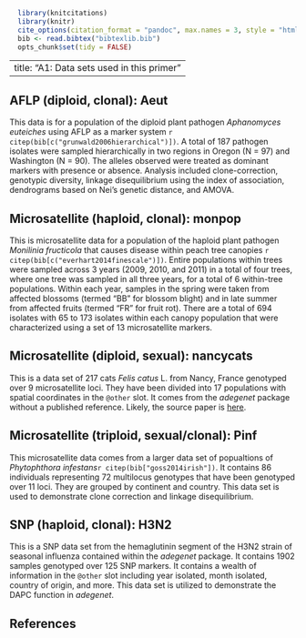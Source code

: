 ```r
  library(knitcitations)
  library(knitr)
  cite_options(citation_format = "pandoc", max.names = 3, style = "html", hyperlink = "to.doc")
  bib <- read.bibtex("bibtexlib.bib")
  opts_chunk$set(tidy = FALSE)
```
---
title: "A1: Data sets used in this primer"
---

AFLP (diploid, clonal): **Aeut**
----

This data is for a population of the diploid plant pathogen *Aphanomyces euteiches* using AFLP as a marker system `r citep(bib[c("grunwald2006hierarchical")])`. A total of 187 pathogen isolates were sampled hierarchically in two regions in Oregon (N = 97) and Washington (N = 90). The alleles observed were treated as dominant markers with presence or absence. Analysis included clone-correction, genotypic diversity, linkage disequilibrium using the index of association, dendrograms based on Nei's genetic distance, and AMOVA.


Microsatellite (haploid, clonal): **monpop**
----

This is microsatellite data for a population of the haploid plant pathogen *Monilinia fructicola* that causes disease within peach tree canopies `r citep(bib[c("everhart2014finescale")])`.  Entire populations within trees were sampled across 3 years (2009, 2010, and 2011) in a total of four trees, where one tree was sampled in all three years, for a total of 6 within-tree populations.  Within each year, samples in the spring were taken from affected blossoms (termed "BB" for blossom blight) and in late summer from affected fruits (termed "FR" for fruit rot).  There are a total of 694 isolates with 65 to 173 isolates within each canopy population that were characterized using a set of 13 microsatellite markers. 

Microsatellite (diploid, sexual): **nancycats**
----

This is a data set of 217 cats *Felis catus* L. from Nancy, France genotyped over 
9 microsatellite loci. They have been divided into 17 populations with spatial
coordinates in the `@other` slot. It comes from the *adegenet* package without
a published reference. Likely, the source paper is [here](http://dx.doi.org/10.1016/j.mambio.2008.01.001).

Microsatellite (triploid, sexual/clonal): **Pinf**
----

This microsatellite data comes from a larger data set of popualtions of *Phytophthora infestans*`r citep(bib["goss2014irish"])`. It contains 86 individuals representing 72 multilocus genotypes that have been genotyped over 11 loci. They are grouped by continent and country. This data set is used to demonstrate clone correction and linkage disequilibrium.

SNP (haploid, clonal): **H3N2**
----

This is a SNP data set from the hemaglutinin segment of the H3N2 strain of seasonal influenza contained within the *adegenet* package. It contains 1902 samples genotyped over 125 SNP markers. It contains a wealth of information in the `@other` slot including year isolated, month isolated, country of origin, and more. This data set is utilized to demonstrate the DAPC function in *adegenet*.

References
----------

<!------------>